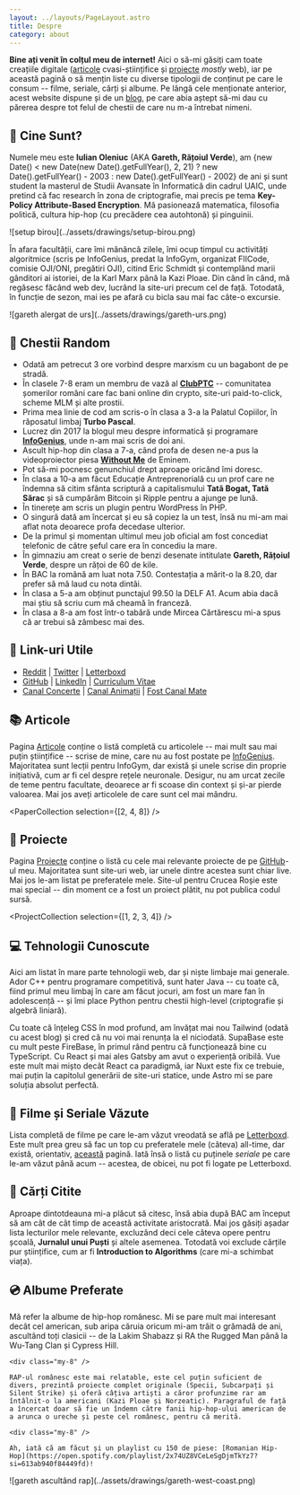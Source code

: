 ```yaml
---
layout: ../layouts/PageLayout.astro
title: Despre
category: about
---
```




**Bine ați venit în colțul meu de internet!** Aici o să-mi găsiți cam toate creațiile digitale ([articole](/articole) cvasi-științifice și [proiecte](/proiecte) _mostly_ web), iar pe această pagină o să mențin liste cu diverse tipologii de conținut pe care le consum -- filme, seriale, cărți și albume. Pe lângă cele menționate anterior, acest website dispune și de un [blog](/blog), pe care abia aștept să-mi dau cu părerea despre tot felul de chestii de care nu m-a întrebat nimeni.

## 🦆 Cine Sunt?

Numele meu este **Iulian Oleniuc** (AKA **Gareth, Rățoiul Verde**), am {new Date() < new Date(new Date().getFullYear(), 2, 21) ? new Date().getFullYear() - 2003 : new Date().getFullYear() - 2002} de ani și sunt student la masterul de Studii Avansate în Informatică din cadrul UAIC, unde pretind că fac research în zona de criptografie, mai precis pe tema **Key-Policy Attribute-Based Encryption**. Mă pasionează matematica, filosofia politică, cultura hip-hop (cu precădere cea autohtonă) și pinguinii.

<div class="[&_img]:w-full [&_img]:max-w-screen-md [&_p]:flex [&_p]:justify-center">
  ![setup birou](../assets/drawings/setup-birou.png)
</div>

În afara facultății, care îmi mănâncă zilele, îmi ocup timpul cu activități algoritmice (scris pe InfoGenius, predat la InfoGym, organizat FIICode, comisie OJI/ONI, pregătiri OJI), citind Eric Schmidt și contemplând marii gânditori ai istoriei, de la Karl Marx până la Kazi Ploae. Din când în când, mă regăsesc făcând web dev, lucrând la site-uri precum cel de față. Totodată, în funcție de sezon, mai ies pe afară cu bicla sau mai fac câte-o excursie.

<div class="[&_img]:w-full [&_img]:max-w-screen-md [&_p]:flex [&_p]:justify-center">
  ![gareth alergat de urs](../assets/drawings/gareth-urs.png)
</div>

## 🤔 Chestii Random

- Odată am petrecut 3 ore vorbind despre marxism cu un bagabont de pe stradă.
- În clasele 7-8 eram un membru de vază al [**ClubPTC**](https://facembani.ro/) -- comunitatea șomerilor români care fac bani online din crypto, site-uri paid-to-click, scheme MLM și alte prostii.
- Prima mea linie de cod am scris-o în clasa a 3-a la Palatul Copiilor, în răposatul limbaj **Turbo Pascal**.
- Lucrez din 2017 la blogul meu despre informatică și programare [**InfoGenius**](https://infogenius.ro/), unde n-am mai scris de doi ani.
- Ascult hip-hop din clasa a 7-a, când profa de desen ne-a pus la videoproiector piesa [**Without Me**](https://youtu.be/YVkUvmDQ3HY) de Eminem.
- Pot să-mi pocnesc genunchiul drept aproape oricând îmi doresc.
- În clasa a 10-a am făcut Educație Antreprenorială cu un prof care ne îndemna să citim sfânta scriptură a capitalismului **Tată Bogat, Tată Sărac** și să cumpărăm Bitcoin și Ripple pentru a ajunge pe lună.
- În tinerețe am scris un plugin pentru WordPress în PHP.
- O singură dată am încercat și eu să copiez la un test, însă nu mi-am mai aflat nota deoarece profa decedase ulterior.
- De la primul și momentan ultimul meu job oficial am fost concediat telefonic de către șeful care era în concediu la mare.
- În gimnaziu am creat o serie de benzi desenate intitulate **Gareth, Rățoiul Verde**, despre un rățoi de 60 de kile.
- În BAC la română am luat nota 7.50. Contestația a mărit-o la 8.20, dar prefer să mă laud cu nota dintâi.
- În clasa a 5-a am obținut punctajul 99.50 la DELF A1. Acum abia dacă mai știu să scriu cum mă cheamă în franceză.
- În clasa a 8-a am fost într-o tabără unde Mircea Cărtărescu mi-a spus că ar trebui să zâmbesc mai des.

## 🔗 Link-uri Utile

- [Reddit](https://www.reddit.com/user/gareth1618) | [Twitter](https://twitter.com/gareth618) | [Letterboxd](https://letterboxd.com/gareth618/)
- [GitHub](https://github.com/gareth618) | [LinkedIn](https://www.linkedin.com/in/iulian-oleniuc-86954827b/) | [Curriculum Vitae](/cv.pdf)
- [Canal Concerte](https://www.youtube.com/channel/UCUSrngBTwmxkV9c3TjLq4Xw) | [Canal Animații](https://www.youtube.com/channel/UCOAKjb1sQr0A2pBTl1XH4BA) | [Fost Canal Mate](https://www.youtube.com/channel/UCm8ertdGT17hQXmo1FRl3mA)

## 📚 Articole

Pagina [Articole](/articole) conține o listă completă cu articolele -- mai mult sau mai puțin științifice -- scrise de mine, care nu au fost postate pe [InfoGenius](https://infogenius.ro/). Majoritatea sunt lecții pentru InfoGym, dar există și unele scrise din proprie inițiativă, cum ar fi cel despre rețele neuronale. Desigur, nu am urcat zecile de teme pentru facultate, deoarece ar fi scoase din context și și-ar pierde valoarea. Mai jos aveți articolele de care sunt cel mai mândru.

<PaperCollection selection={[2, 4, 8]} />

## 🚀 Proiecte

Pagina [Proiecte](/proiecte) conține o listă cu cele mai relevante proiecte de pe [GitHub](https://github.com/gareth618)-ul meu. Majoritatea sunt site-uri web, iar unele dintre acestea sunt chiar live. Mai jos le-am listat pe preferatele mele. Site-ul pentru Crucea Roșie este mai special -- din moment ce a fost un proiect plătit, nu pot publica codul sursă.

<ProjectCollection selection={[1, 2, 3, 4]} />

## 💻 Tehnologii Cunoscute

Aici am listat în mare parte tehnologii web, dar și niște limbaje mai generale. Ador C++ pentru programare competitivă, sunt hater Java -- cu toate că, fiind primul meu limbaj în care am făcut jocuri, am fost un mare fan în adolescență -- și îmi place Python pentru chestii high-level (criptografie și algebră liniară).

Cu toate că înțeleg CSS în mod profund, am învățat mai nou Tailwind (odată cu acest blog) și cred că nu voi mai renunța la el niciodată. SupaBase este cu mult peste FireBase, în primul rând pentru că funcționează bine cu TypeScript. Cu React și mai ales Gatsby am avut o experiență oribilă. Vue este mult mai mișto decât React ca paradigmă, iar Nuxt este fix ce trebuie, mai puțin la capitolul generării de site-uri statice, unde Astro mi se pare soluția absolut perfectă.

<TechnologyCollection />

## 🍿 Filme și Seriale Văzute

Lista completă de filme pe care le-am văzut vreodată se află pe [Letterboxd](https://letterboxd.com/gareth618/). Este mult prea greu să fac un top cu preferatele mele (câteva) all-time, dar există, orientativ, [această](https://letterboxd.com/gareth618/likes/films/) pagină. Iată însă o listă cu puținele _seriale_ pe care le-am văzut până acum -- acestea, de obicei, nu pot fi logate pe Letterboxd.

<SerialCollection />

## 📖 Cărți Citite

Aproape dintotdeauna mi-a plăcut să citesc, însă abia după BAC am început să am cât de cât timp de această activitate aristocrată. Mai jos găsiți așadar lista lecturilor mele relevante, excluzând deci cele câteva opere pentru școală, **Jurnalul unui Puști** și altele asemenea. Totodată voi exclude cărțile pur științifice, cum ar fi **Introduction to Algorithms** (care mi-a schimbat viața).

<BookCollection />

## 💿 Albume Preferate

<div class="my-8 flex gap-8 max-lg:flex-col-reverse [&_p]:m-0">
  <div>
    Mă refer la albume de hip-hop românesc. Mi se pare mult mai interesant decât cel american, sub aripa căruia oricum mi-am trăit o grămadă de ani, ascultând toți clasicii -- de la Lakim Shabazz și RA the Rugged Man până la Wu-Tang Clan și Cypress Hill.

    <div class="my-8" />

    RAP-ul românesc este mai relatable, este cel puțin suficient de divers, prezintă proiecte complet originale (Specii, Subcarpați și Silent Strike) și oferă câțiva artiști a căror profunzime rar am întâlnit-o la americani (Kazi Ploae și Norzeatic). Paragraful de față a încercat doar să fie un îndemn către fanii hip-hop-ului american de a arunca o ureche și peste cel românesc, pentru că merită.

    <div class="my-8" />

    Ah, iată că am făcut și un playlist cu 150 de piese: [Romanian Hip-Hop](https://open.spotify.com/playlist/2x74UZ8VCeLeSgDjmTkYz7?si=613ab940f84449fd)!
  </div>
  <div class="max-w-sm">
    ![gareth ascultând rap](../assets/drawings/gareth-west-coast.png)
  </div>
</div>

<AlbumCollection />
